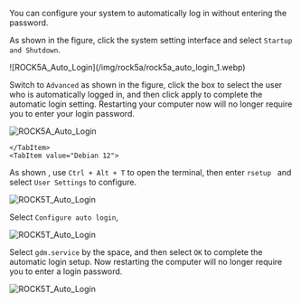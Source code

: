 You can configure your system to automatically log in without entering the password.

As shown in the figure, click the system setting interface and select `Startup and Shutdown`.

<Tabs>
	<TabItem value="Debian 11">
![ROCK5A_Auto_Login](/img/rock5a/rock5a_auto_login_1.webp)

Switch to `Advanced` as shown in the figure, click the box to select the user who is automatically logged in, and then click apply to complete the automatic login setting. Restarting your computer now will no longer require you to enter your login password.

![ROCK5A_Auto_Login](/img/rock5a/rock5a_auto_login_2.webp)

    </TabItem>
    <TabItem value="Debian 12">

As shown , use `Ctrl + Alt + T` to open the terminal, then enter `rsetup ` and select `User Settings` to configure.

![ROCK5T_Auto_Login](/img/rock5t/rock5t-autologin-1.webp)

Select `Configure auto login`,

![ROCK5T_Auto_Login](/img/rock5t/rock5t-autologin-2.webp)

Select `gdm.service` by the space, and then select `OK` to complete the automatic login setup. Now restarting the computer will no longer require you to enter a login password.

![ROCK5T_Auto_Login](/img/rock5t/rock5t-autologin-3.webp)

</TabItem>

</Tabs>
